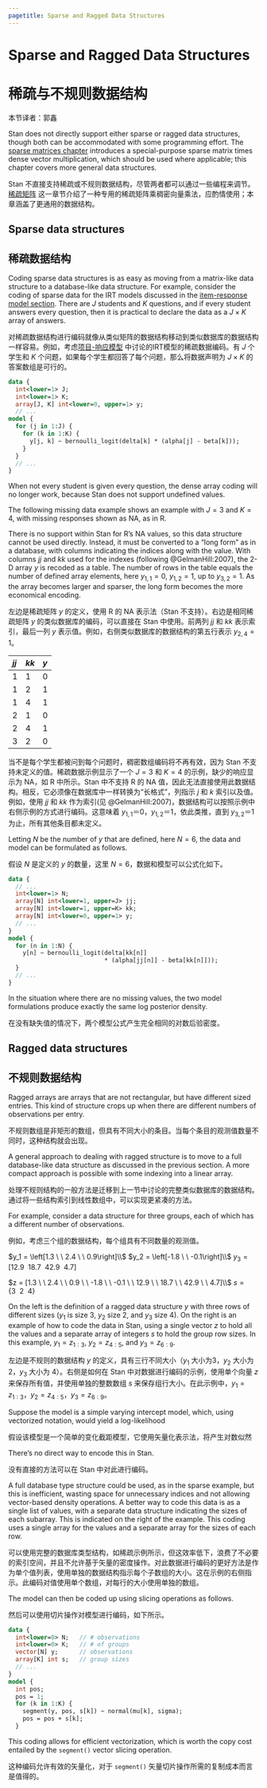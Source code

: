 ```yaml
---
pagetitle: Sparse and Ragged Data Structures
---
```


# Sparse and Ragged Data Structures  {#sparse-ragged.chapter}

# 稀疏与不规则数据结构 {#sparse-ragged.chapter--cn}

本节译者：郭鑫

Stan does not directly support either sparse or ragged data
structures, though both can be accommodated with some programming
effort.  The [sparse matrices chapter](https://mc-stan.org/docs/functions-reference/sparse_matrix_operations.html)
introduces a special-purpose sparse matrix times dense vector
multiplication, which should be used where applicable; this chapter
covers more general data structures.

Stan 不直接支持稀疏或不规则数据结构，尽管两者都可以通过一些编程来调节。[稀疏矩阵](#sparse-matrices.chapter) 这一章节介绍了一种专用的稀疏矩阵乘稠密向量乘法，应酌情使用；本章涵盖了更通用的数据结构。

## Sparse data structures

## 稀疏数据结构

Coding sparse data structures is as easy as moving from a matrix-like
data structure to a database-like data structure.  For example,
consider the coding of sparse data for the IRT models discussed in the
[item-response model section](regression.qmd#item-response-models.section).
There are $J$ students and $K$ questions, and if every student answers every
question, then it is practical to declare the data as a $J \times K$
array of answers.

对稀疏数据结构进行编码就像从类似矩阵的数据结构移动到类似数据库的数据结构一样容易。例如，考虑[项目-响应模型](#item-response-models.section) 中讨论的IRT模型的稀疏数据编码。有 $J$ 个学生和 $K$ 个问题，如果每个学生都回答了每个问题，那么将数据声明为 $J\times K$ 的答案数组是可行的。 
```stan
data {
  int<lower=1> J;
  int<lower=1> K;
  array[J, K] int<lower=0, upper=1> y;
  // ...
model {
  for (j in 1:J) {
    for (k in 1:K) {
      y[j, k] ~ bernoulli_logit(delta[k] * (alpha[j] - beta[k]));
    }
  }
  // ...
}
```

When not every student is given every question, the dense array coding
will no longer work, because Stan does not support undefined values.


The following missing data example shows an example with $J=3$ and $K=4$,
with missing responses shown as NA, as in R.

\begin{equation*}
y
=
\left[
\begin{array}{cccc}
0 & 1 & \mbox{NA} & 1
\\
0 & \mbox{NA} & \mbox{NA} & 1
\\
\mbox{NA} & 0 & \mbox{NA} & \mbox{NA}
\end{array}
\right]
\end{equation*}

There is no support within Stan for R's NA values, so this data structure cannot be used
directly. Instead, it must be converted to a "long form" as in a database,
with columns indicating the indices along with the value.
With columns $jj$ and $kk$ used for the indexes
(following @GelmanHill:2007), the 2-D array $y$ is recoded as a table.
The number of rows in the table equals the number of defined
array elements, here $y_{1,1} = 0$, $y_{1,2} = 1$, up to $y_{3,2} = 1$.
As the array becomes larger and sparser, the long form becomes
the more economical encoding.

左边是稀疏矩阵 $y$ 的定义，使用 R 的 NA 表示法（Stan 不支持）。右边是相同稀疏矩阵 $y$ 的类似数据库的编码，可以直接在 Stan 中使用。前两列 $jj$ 和 $kk$ 表示索引，最后一列 $y$ 表示值。例如，右侧类似数据库的数据结构的第五行表示 $y_{2,4}=1$。

|*jj* | *kk* |*y* |
|:----|:-----|:---|
|1    | 1    | 0  |
|1    | 2    | 1  |
|1    | 4    | 1  |
|2    | 1    | 0  |
|2    | 4    | 1  |
|3    | 2    | 0  |

当不是每个学生都被问到每个问题时，稠密数组编码将不再有效，因为 Stan 不支持未定义的值。稀疏数据示例显示了一个 $J=3$ 和 $K=4$ 的示例，缺少的响应显示为 NA，如 R 中所示。Stan 中不支持 R 的 NA 值，因此无法直接使用此数据结构。相反，它必须像在数据库中一样转换为“长格式”，列指示 $j$ 和 $k$ 索引以及值。例如，使用 $jj$ 和 $kk$ 作为索引(见 @GelmanHill:2007)，数据结构可以按照示例中右侧示例的方式进行编码。这意味着 $y_{1,1}＝0$，$y_{1,2}＝1$，依此类推，直到 $y_{3,2}＝1$ 为止，所有其他条目都未定义。

Letting $N$ be the number of $y$ that are defined, here $N=6$,
the data and model can be formulated as follows.

假设 $N$ 是定义的 $y$ 的数量，这里 $N=6$，数据和模型可以公式化如下。

```stan
data {
  // ...
  int<lower=1> N;
  array[N] int<lower=1, upper=J> jj;
  array[N] int<lower=1, upper=K> kk;
  array[N] int<lower=0, upper=1> y;
  // ...
}
model {
  for (n in 1:N) {
    y[n] ~ bernoulli_logit(delta[kk[n]]
                           * (alpha[jj[n]] - beta[kk[n]]));
  }
  // ...
}
```

In the situation where there are no missing values, the two model
formulations produce exactly the same log posterior density.

在没有缺失值的情况下，两个模型公式产生完全相同的对数后验密度。

## Ragged data structures {#ragged-data-structs.section}

## 不规则数据结构 {#ragged-data-structs.section--cn}

Ragged arrays are arrays that are not rectangular, but have different
sized entries.  This kind of structure crops up when there are
different numbers of observations per entry.

不规则数组是非矩形的数组，但具有不同大小的条目。当每个条目的观测值数量不同时，这种结构就会出现。

A general approach to dealing with ragged structure is to move to a
full database-like data structure as discussed in the previous
section.  A more compact approach is possible with some indexing into
a linear array.

处理不规则结构的一般方法是迁移到上一节中讨论的完整类似数据库的数据结构。通过将一些结构索引到线性数组中，可以实现更紧凑的方法。

For example, consider a data structure for three groups, each of which
has a different number of observations.

例如，考虑三个组的数据结构，每个组具有不同数量的观测值。

:::: {layout-ncol=2}

::: {#first-column}
$y_1 =  \left[1.3 \ \ 2.4 \ \ 0.9\right]\\$
$y_2 = \left[-1.8 \ \ -0.1\right]\\$
$y_3 = \left[12.9 \ \ 18.7 \ \ 42.9 \ \ 4.7\right]$
:::

::: {#second-column}
$z = [1.3 \ \ 2.4 \ \ 0.9 \ \ -1.8 \ \ -0.1 \ \ 12.9 \ \ 18.7 \ \ 42.9 \ \ 4.7]\\$
$s  =  \{ 3 \ \ 2 \ \ 4 \}$
:::

::::

On the left is the definition of a ragged data structure $y$ with three rows of
different sizes ($y_1$ is size 3, $y_2$ size 2, and $y_3$ size 4).  On the right
is an example of how to code the data in Stan, using a single vector $z$ to hold
all the values and a separate array of integers $s$ to hold the group row sizes.
In this example, $y_1 = z_{1:3}$, $y_2 = z_{4:5}$, and $y_3 = z_{6:9}$.

左边是不规则的数据结构 $y$ 的定义，具有三行不同大小（$y_1$ 大小为3，$y_2$ 大小为 2，$y_3$ 大小为 4）。右侧是如何在 Stan 中对数据进行编码的示例，使用单个向量 $z$ 来保存所有值，并使用单独的整数数组 $s$ 来保存组行大小。在此示例中，$y_1 = z_{1:3}$，$y_2 = z_{4:5}$，$y_3 = z_{6:9}$。

Suppose the model is a  simple varying intercept model, which,
using vectorized notation, would yield a log-likelihood

假设该模型是一个简单的变化截距模型，它使用矢量化表示法，将产生对数似然

\begin{equation*}
\sum_{n=1}^3 \log \textsf{normal}(y_n \mid \mu_n, \sigma).
\end{equation*}
There's no direct way to encode this in Stan.

没有直接的方法可以在 Stan 中对此进行编码。

A full database type structure could be used, as in the sparse
example, but this is inefficient, wasting space for unnecessary
indices and not allowing vector-based density operations.  A better
way to code this data is as a single list of values, with a separate
data structure indicating the sizes of each subarray.  This is
indicated on the right of the example. This coding uses a
single array for the values and a separate array for the sizes of each
row.

可以使用完整的数据库类型结构，如稀疏示例所示，但这效率低下，浪费了不必要的索引空间，并且不允许基于矢量的密度操作。对此数据进行编码的更好方法是作为单个值列表，使用单独的数据结构指示每个子数组的大小。这在示例的右侧指示。此编码对值使用单个数组，对每行的大小使用单独的数组。

The model can then be coded up using slicing operations as follows.

然后可以使用切片操作对模型进行编码，如下所示。

```stan
data {
  int<lower=0> N;   // # observations
  int<lower=0> K;   // # of groups
  vector[N] y;      // observations
  array[K] int s;   // group sizes
  // ...
}
model {
  int pos;
  pos = 1;
  for (k in 1:K) {
    segment(y, pos, s[k]) ~ normal(mu[k], sigma);
    pos = pos + s[k];
  }
```

This coding allows for efficient vectorization, which is worth the
copy cost entailed by the `segment()` vector slicing operation.

这种编码允许有效的矢量化，对于 `segment()` 矢量切片操作所需的复制成本而言是值得的。
